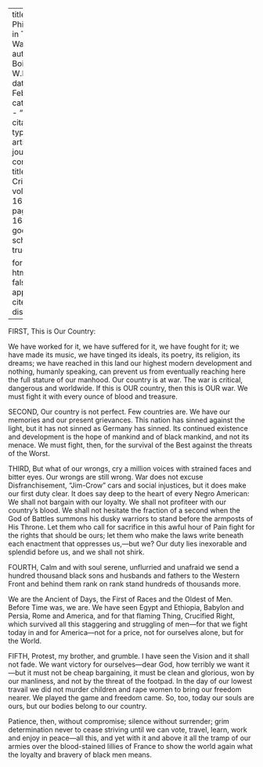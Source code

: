 
---
title: 'A Philosophy in Time of War'
author: Du Bois, W.E.B.
date: Feb. 1918
categories: 
  - ""
citation: 
  type: article-journal
  container-title: The Crisis
  volume: 16
  issue: 4
  page: 164-165
google-scholar: true

format:
  html:
    toc: false
    appendix-cite-as: display
---




FIRST, This is Our Country:

We have worked for it, we have suffered for it, we have fought for it; we have made its music, we have tinged its ideals, its poetry, its religion, its dreams; we have reached in this land our highest modern development and nothing, humanly speaking, can prevent us from eventually reaching here the full stature of our manhood. Our country is at war. The war is critical, dangerous and worldwide. If this is OUR country, then this is OUR war. We must fight it with every ounce of blood and treasure.

SECOND, Our country is not perfect. Few countries are. We have our memories and our present grievances. This nation has sinned against the light, but it has not sinned as Germany has sinned. Its continued existence and development is the hope of mankind and of black mankind, and not its menace. We must fight, then, for the survival of the Best against the threats of the Worst.

THIRD, But what of our wrongs, cry a million voices with strained faces and bitter eyes. Our wrongs are still wrong. War does not excuse Disfranchisement, "Jim-Crow" cars and social injustices, but it does make our first duty clear. It does say deep to the heart of every Negro American: We shall not bargain with our loyalty. We shall not profiteer with our country's blood. We shall not hesitate the fraction of a second when the God of Battles summons his dusky warriors to stand before the armposts of His Throne. Let them who call for sacrifice in this awful hour of Pain fight for the rights that should be ours; let them who make the laws write beneath each enactment that oppresses us,---but we? Our duty lies inexorable and splendid before us, and we shall not shirk.

FOURTH, Calm and with soul serene, unflurried and unafraid we send a hundred thousand black sons and husbands and fathers to the Western Front and behind them rank on rank stand hundreds of thousands more.

We are the Ancient of Days, the First of Races and the Oldest of Men. Before Time was, we are. We have seen Egypt and Ethiopia, Babylon and Persia, Rome and America, and for that flaming Thing, Crucified Right, which survived all this staggering and struggling of men---for that we fight today in and for America---not for a price, not for ourselves alone, but for the World.

FIFTH, Protest, my brother, and grumble. I have seen the Vision and it shall not fade. We want victory for ourselves---dear God, how terribly we want it---but it must not be cheap bargaining, it must be clean and glorious, won by our manliness, and not by the threat of the footpad. In the day of our lowest travail we did not murder children and rape women to bring our freedom nearer. We played the game and freedom came. So, too, today our souls are ours, but our bodies belong to our country.

Patience, then, without compromise; silence without surrender; grim determination never to cease striving until we can vote, travel, learn, work and enjoy in peace---all this, and yet with it and above it all the tramp of our armies over the blood-stained lillies of France to show the world again what the loyalty and bravery of black men means.

